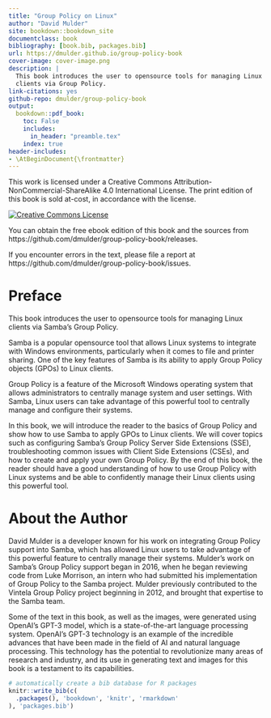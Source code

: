 ```yaml
--- 
title: "Group Policy on Linux"
author: "David Mulder"
site: bookdown::bookdown_site
documentclass: book
bibliography: [book.bib, packages.bib]
url: https://dmulder.github.io/group-policy-book
cover-image: cover-image.png
description: |
  This book introduces the user to opensource tools for managing Linux
  clients via Group Policy.
link-citations: yes
github-repo: dmulder/group-policy-book
output:
  bookdown::pdf_book:
    toc: False
    includes:
      in_header: "preamble.tex"
    index: true
header-includes:
- \AtBeginDocument{\frontmatter}
---
```


This work is licensed under a Creative Commons Attribution-NonCommercial-ShareAlike 4.0 International License. The print edition of this book is sold at-cost, in accordance with the license.

[![Creative Commons License](by-nc-sa_4.png)](http://creativecommons.org/licenses/by-nc-sa/4.0/)

You can obtain the free ebook edition of this book and the sources from https://github.com/dmulder/group-policy-book/releases.

If you encounter errors in the text, please file a report at https://github.com/dmulder/group-policy-book/issues.

```{=latex}
\tableofcontents
```

# Preface

This book introduces the user to opensource tools for managing Linux clients via Samba's Group Policy.

Samba is a popular opensource tool that allows Linux systems to integrate with Windows environments, particularly when it comes to file and printer sharing. One of the key features of Samba is its ability to apply Group Policy objects (GPOs) to Linux clients.

Group Policy is a feature of the Microsoft Windows operating system that allows administrators to centrally manage system and user settings. With Samba, Linux users can take advantage of this powerful tool to centrally manage and configure their systems.

In this book, we will introduce the reader to the basics of Group Policy and show how to use Samba to apply GPOs to Linux clients. We will cover topics such as configuring Samba's Group Policy Server Side Extensions (SSE), troubleshooting common issues with Client Side Extensions (CSEs), and how to create and apply your own Group Policy. By the end of this book, the reader should have a good understanding of how to use Group Policy with Linux systems and be able to confidently manage their Linux clients using this powerful tool.

# About the Author

David Mulder is a developer known for his work on integrating Group Policy support into Samba, which has allowed Linux users to take advantage of this powerful feature to centrally manage their systems. Mulder's work on Samba's Group Policy support began in 2016, when he began reviewing code from Luke Morrison, an intern who had submitted his implementation of Group Policy to the Samba project. Mulder previously contributed to the Vintela Group Policy project beginning in 2012, and brought that expertise to the Samba team.

Some of the text in this book, as well as the images, were generated using OpenAI's GPT-3 model, which is a state-of-the-art language processing system. OpenAI's GPT-3 technology is an example of the incredible advances that have been made in the field of AI and natural language processing. This technology has the potential to revolutionize many areas of research and industry, and its use in generating text and images for this book is a testament to its capabilities.

```r
# automatically create a bib database for R packages
knitr::write_bib(c(
  .packages(), 'bookdown', 'knitr', 'rmarkdown'
), 'packages.bib')
```

\mainmatter

